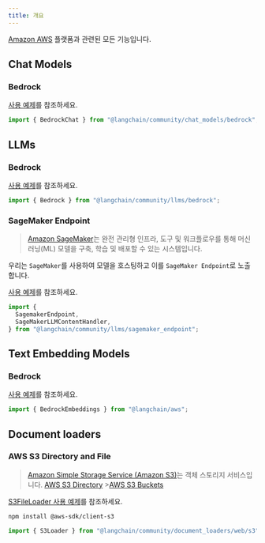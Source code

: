 ```yaml
---
title: 개요
---
```


[Amazon AWS](https://aws.amazon.com/) 플랫폼과 관련된 모든 기능입니다.

## Chat Models

### Bedrock

[사용 예제](/oss/integrations/chat/bedrock)를 참조하세요.

```typescript
import { BedrockChat } from "@langchain/community/chat_models/bedrock";
```

## LLMs

### Bedrock

[사용 예제](/oss/integrations/llms/bedrock)를 참조하세요.

```typescript
import { Bedrock } from "@langchain/community/llms/bedrock";
```

### SageMaker Endpoint

> [Amazon SageMaker](https://aws.amazon.com/sagemaker/)는 완전 관리형 인프라, 도구 및 워크플로우를 통해 머신러닝(ML) 모델을 구축, 학습 및 배포할 수 있는 시스템입니다.

우리는 `SageMaker`를 사용하여 모델을 호스팅하고 이를 `SageMaker Endpoint`로 노출합니다.

[사용 예제](/oss/integrations/llms/aws_sagemaker)를 참조하세요.

```typescript
import {
  SagemakerEndpoint,
  SageMakerLLMContentHandler,
} from "@langchain/community/llms/sagemaker_endpoint";
```

## Text Embedding Models

### Bedrock

[사용 예제](/oss/integrations/text_embedding/bedrock)를 참조하세요.

```typescript
import { BedrockEmbeddings } from "@langchain/aws";
```

## Document loaders

### AWS S3 Directory and File

> [Amazon Simple Storage Service (Amazon S3)](https://docs.aws.amazon.com/AmazonS3/latest/userguide/using-folders.html)는 객체 스토리지 서비스입니다.
> [AWS S3 Directory](https://docs.aws.amazon.com/AmazonS3/latest/userguide/using-folders.html) >[AWS S3 Buckets](https://docs.aws.amazon.com/AmazonS3/latest/userguide/UsingBucket.html)

[S3FileLoader 사용 예제](/oss/integrations/document_loaders/web_loaders/s3)를 참조하세요.

```bash npm
npm install @aws-sdk/client-s3
```
```typescript
import { S3Loader } from "@langchain/community/document_loaders/web/s3";
```
